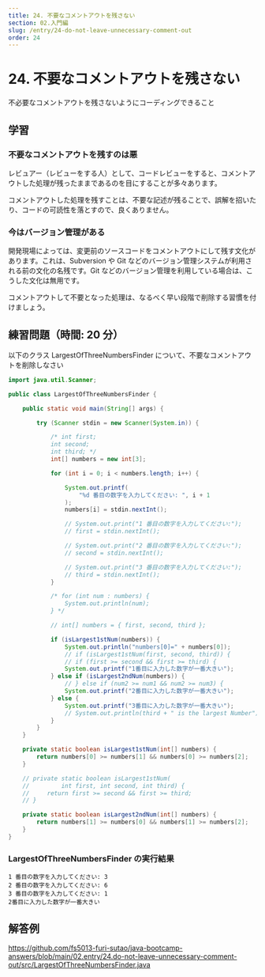 ```yaml
---
title: 24. 不要なコメントアウトを残さない
section: 02.入門編
slug: /entry/24-do-not-leave-unnecessary-comment-out
order: 24
---
```


# 24. 不要なコメントアウトを残さない

<p className="goal">不必要なコメントアウトを残さないようにコーディングできること</p>

## 学習

### 不要なコメントアウトを残すのは悪

レビュアー（レビューをする人）として、コードレビューをすると、コメントアウトした処理が残ったままであるのを目にすることが多々あります。

コメントアウトした処理を残すことは、不要な記述が残ることで、誤解を招いたり、コードの可読性を落とすので、良くありません。

### 今はバージョン管理がある

開発現場によっては、変更前のソースコードをコメントアウトにして残す文化があります。これは、Subversion や Git などのバージョン管理システムが利用される前の文化の名残です。Git などのバージョン管理を利用している場合は、こうした文化は無用です。

コメントアウトして不要となった処理は、なるべく早い段階で削除する習慣を付けましょう。

## 練習問題（時間: 20 分）

以下のクラス LargestOfThreeNumbersFinder について、不要なコメントアウトを削除しなさい

```java title=src/LargestOfThreeNumbersFinder.java
import java.util.Scanner;

public class LargestOfThreeNumbersFinder {

    public static void main(String[] args) {

        try (Scanner stdin = new Scanner(System.in)) {

            /* int first;
            int second;
            int third; */
            int[] numbers = new int[3];

            for (int i = 0; i < numbers.length; i++) {

                System.out.printf(
                    "%d 番目の数字を入力してください: ", i + 1
                );
                numbers[i] = stdin.nextInt();

                // System.out.print("1 番目の数字を入力してください:");
                // first = stdin.nextInt();

                // System.out.print("2 番目の数字を入力してください:");
                // second = stdin.nextInt();

                // System.out.print("3 番目の数字を入力してください:");
                // third = stdin.nextInt();
            }

            /* for (int num : numbers) {
                System.out.println(num);
            } */

            // int[] numbers = { first, second, third };

            if (isLargest1stNum(numbers)) {
                System.out.println("numbers[0]=" + numbers[0]);
                // if (isLargest1stNum(first, second, third)) {
                // if (first >= second && first >= third) {
                System.out.printf("1番目に入力した数字が一番大きい");
            } else if (isLargest2ndNum(numbers)) {
                // } else if (num2 >= num1 && num2 >= num3) {
                System.out.printf("2番目に入力した数字が一番大きい");
            } else {
                System.out.printf("3番目に入力した数字が一番大きい");
                // System.out.println(third + " is the largest Number");
            }
        }
    }

    private static boolean isLargest1stNum(int[] numbers) {
        return numbers[0] >= numbers[1] && numbers[0] >= numbers[2];
    }

    // private static boolean isLargest1stNum(
    //         int first, int second, int third) {
    //     return first >= second && first >= third;
    // }

    private static boolean isLargest2ndNum(int[] numbers) {
        return numbers[1] >= numbers[0] && numbers[1] >= numbers[2];
    }
}
```

### LargestOfThreeNumbersFinder の実行結果

```
1 番目の数字を入力してください: 3
2 番目の数字を入力してください: 6
3 番目の数字を入力してください: 1
2番目に入力した数字が一番大きい
```

## 解答例

https://github.com/fs5013-furi-sutao/java-bootcamp-answers/blob/main/02.entry/24.do-not-leave-unnecessary-comment-out/src/LargestOfThreeNumbersFinder.java
